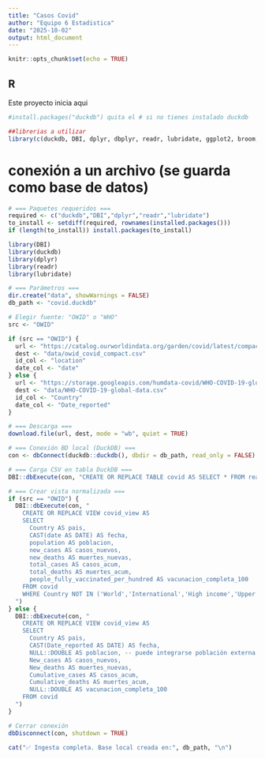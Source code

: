 ```yaml
---
title: "Casos Covid"
author: "Equipo 6 Estadistica"
date: "2025-10-02"
output: html_document
---
```


```r
knitr::opts_chunk$set(echo = TRUE)
```

## R

Este proyecto inicia aqui

```r
#install.packages("duckdb") quita el # si no tienes instalado duckdb

##librerias a utilizar
library(c(duckdb, DBI, dplyr, dbplyr, readr, lubridate, ggplot2, broom, knitr, rmarkdown, quarto))
```

# conexión a un archivo (se guarda como base de datos)

```r
# === Paquetes requeridos ===
required <- c("duckdb","DBI","dplyr","readr","lubridate")
to_install <- setdiff(required, rownames(installed.packages())) 
if (length(to_install)) install.packages(to_install)

library(DBI)
library(duckdb)
library(dplyr)
library(readr)
library(lubridate)

# === Parámetros ===
dir.create("data", showWarnings = FALSE) 
db_path <- "covid.duckdb"

# Elegir fuente: "OWID" o "WHO"
src <- "OWID"

if (src == "OWID") {
  url <- "https://catalog.ourworldindata.org/garden/covid/latest/compact/compact.csv" 
  dest <- "data/owid_covid_compact.csv" 
  id_col <- "location"
  date_col <- "date"
} else {
  url <- "https://storage.googleapis.com/humdata-covid/WHO-COVID-19-global-data.csv" 
  dest <- "data/WHO-COVID-19-global-data.csv" 
  id_col <- "Country"
  date_col <- "Date_reported"
}

# === Descarga ===
download.file(url, dest, mode = "wb", quiet = TRUE)

# === Conexión BD local (DuckDB) ===
con <- dbConnect(duckdb::duckdb(), dbdir = db_path, read_only = FALSE) 

# === Carga CSV en tabla DuckDB ===
DBI::dbExecute(con, "CREATE OR REPLACE TABLE covid AS SELECT * FROM read_csv_auto(?,all_varchar = TRUE);", params = list(dest))

# === Crear vista normalizada ===
if (src == "OWID") {
  DBI::dbExecute(con, "
    CREATE OR REPLACE VIEW covid_view AS
    SELECT 
      Country AS pais,
      CAST(date AS DATE) AS fecha,
      population AS poblacion,
      new_cases AS casos_nuevos,
      new_deaths AS muertes_nuevas,
      total_cases AS casos_acum,
      total_deaths AS muertes_acum,
      people_fully_vaccinated_per_hundred AS vacunacion_completa_100
    FROM covid
    WHERE Country NOT IN ('World','International','High income','Upper middle income','Lower middle income','Low income')
  ")
} else {
  DBI::dbExecute(con, "
    CREATE OR REPLACE VIEW covid_view AS
    SELECT 
      Country AS pais,
      CAST(Date_reported AS DATE) AS fecha,
      NULL::DOUBLE AS poblacion, -- puede integrarse población externa
      New_cases AS casos_nuevos,
      New_deaths AS muertes_nuevas,
      Cumulative_cases AS casos_acum,
      Cumulative_deaths AS muertes_acum,
      NULL::DOUBLE AS vacunacion_completa_100
    FROM covid
  ")
}

# Cerrar conexión
dbDisconnect(con, shutdown = TRUE)

cat("✅ Ingesta completa. Base local creada en:", db_path, "\n")

```
